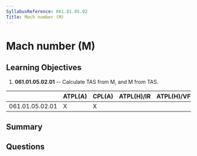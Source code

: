 ```yaml
---
SyllabusReference: 061.01.05.02
Title: Mach number (M)
---
```


# Mach number (M)

## Learning Objectives

1. **061.01.05.02.01** -- Calculate TAS from M, and M from TAS.

|                 | ATPL(A) | CPL(A) | ATPL(H)/IR | ATPL(H)/VFR | CPL(H) | IR  | CBIR(A) |
| --------------- | ------- | ------ | ---------- | ----------- | ------ | --- | ------- |
| 061.01.05.02.01 | X       | X      |            |             |        |     |         |

## Summary

## Questions

